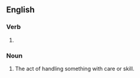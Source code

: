 ==English==

===Verb===
{{head|en|verb form}}

# {{present participle of|finesse|lang=en|nocat=1}}

===Noun===
{{en-noun}}

# The act of handling something with care or skill.